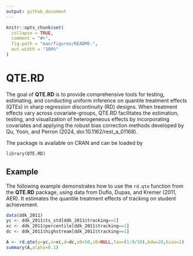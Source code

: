 ```yaml
---
output: github_document
---
```


<!-- README.md is generated from README.Rmd. Please edit that file -->

```r
knitr::opts_chunk$set(
  collapse = TRUE,
  comment = "#>",
  fig.path = "man/figures/README-",
  out.width = "100%"
)
```

# QTE.RD

<!-- badges: start -->
<!-- badges: end -->

The goal of **QTE.RD** is to provide comprehensive tools for testing, estimating, and conducting uniform inference on quantile treatment effects (QTEs) in sharp regression discontinuity (RD) designs. When treatment effects vary across covariate-groups, QTE.RD facilitates the estimation, testing, and visualization of heterogeneous effects by incorporating covariates and applying the robust bias correction methods developed by Qu, Yoon, and Perron (2024, doi:10.1162/rest_a_01168).

The package is available on CRAN and can be loaded by

```r
library(QTE.RD)
```

## Example

The following example demonstrates how to use the `rd.qte` function from the **QTE.RD** package, using data from Duflo, Dupas, and Kremer (2011, AER). It estimates the quantile treatment effects of tracking on student achievement.

```r
data(ddk_2011)
yc <- ddk_2011$ts_std[ddk_2011$tracking==1]
xc <- ddk_2011$percentile[ddk_2011$tracking==1]
dc <- ddk_2011$highstream[ddk_2011$tracking==1]

A <- rd.qte(y=yc,x=xc,d=dc,x0=50,z0=NULL,tau=(1:9/10),bdw=20,bias=1)
summary(A,alpha=0.1)
```
